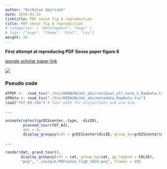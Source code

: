 ```yaml
---
author: "Nicholas Spyrison"
date: 2019-01-21
linktitle: PDF sense fig 8 reproduction
title: PDF sense fig 8 reproduction 
# categories: [ "Development", "hugo" ]
# tags: ["hugo", "theme", "html", "css"]
weight: 10
---
```



**First attempt at reproducing PDF Sense paper figure 8**

[google scholar paper link](https://scholar.google.com/scholar?cluster=9110690189452049647&hl=en&as_sdt=0,5)

![](/else/PDFsense_quasiFig8.gif)

### Pseudo code
```r
dfPDF <-  read_tsv("./tsv/HERA2NoJet_abs/residual_all_norm_1_RawData.tsv", col_names=FALSE)
dfMeta <- read_tsv("./tsv/HERA2NoJet_abs/metadata_RawData.tsv")
load("fGT_6d.rda") # tour path for projections p=6 pca dim.

...

animate(select(grDIScenter,-type, -disID),
        planned_tour(fGT_6d),
        aps = 4,
        display_groupxy(col = grDIScenter$disID, group_by=grDIScenter$disID, gp_legend = FALSE))

...

render(dat, grand_tour(),
       display_groupxy(col = cat, group_by=cat, gp_legend = FALSE),
       "png", "./output/PDFsense_fig8_%02d.png", frames = 99)
```